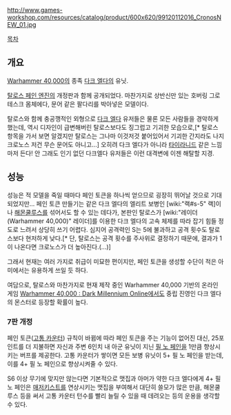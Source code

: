 http://www.games-workshop.com/resources/catalog/product/600x620/99120112016_CronosNEW_01.jpg

[[목차]]

== 개요 ==
[[Warhammer 40,000]]의 종족 [[다크 엘다]]의 유닛.

[[탈로스 페인 엔진]]의 개정판과 함께 공개되었다. 마찬가지로 상반신만 있는 호버링 그로테스크 몸체에다, 문어 같은 팔다리를 박아넣은 모델이다. 

탈로스와 함께 충공깽적인 외형으로 [[다크 엘다]] 유저들은 물론 모든 사람들을 경악하게 했는데, 역시 디자인이 급변해버린 탈로스보다도 징그럽고 기괴한 모습으로,[* 탈로스 항목을 가서 보면 알겠지만 탈로스는 그나마 이것저것 붙어있어서 기괴한 간지라도 나지 크로노스 저건 무슨 문어도 아니고...] 오히려 다크 엘다가 아니라 [[타이라니드]] 같은 느낌마저 든다! 안 그래도 인기 없던 다크엘다 유저들은 이런 대격변에 이젠 해탈할 지경.

== 성능 ==
성능은 적 모델을 죽일 때마다 페인 토큰을 하나씩 얻으므로 굉장히 뛰어날 것으로 기대되었지만...
페인 토큰 만들기는 같은 다크 엘다의 엘리트 보병인 [wiki:"랙#s-5" 랙]이나 [[해몬쿨루스]]를 섞어서도 할 수 있는 데다가, 본판인 탈로스가 [wiki:"레이더(Warhammer 40,000)" 레이더]를 이용한 다크 엘다의 고속 체제를 따라 잡기 힘들 정도로 느려서 상당히 쓰기 어렵다. 심지어 공격력인 S는 5에 불과하고 공격 횟수도 탈로스보다 현저하게 낮다.[* 단, 탈로스는 공격 횟수를 주사위로 결정하기 때문에, 결과가 1이 나온다면 크로노스가 더 높아진다.(...)]

그래서 현재는 여러 가지로 취급이 미묘한 편이지만, 페인 토큰을 생성할 수단이 적은 아미에서는 유용하게 쓰일 듯 하다.

여담으로, 탈로스와 마찬가지로 현재 제작 중인 Warhammer 40,000 기반의 온라인 게임 [[Warhammer 40,000 : Dark Millennium Online]]에서도 중립 진영인 다크 엘다의 몬스터로 등장할 확률이 높다.

=== 7판 개정 ===
페인 토큰([[고통 카운터]]) 규칙이 바뀜에 따라 페인 토큰을 주는 기능이 없어진 대신, 25포인트를 더 지불하면 자신과 주변 6인치 내 아군 유닛이 지닌 [[필 노 페인]]을 1만큼 향상시키는 버프를 제공한다. 고통 카운터가 쌓이면 모든 보병 유닛이 5+ 필 노 페인을 받는데, 이를 4+ 필 노 페인으로 향상시켜줄 수 있다. 

S6 이상 무기에 맞지만 않는다면 기본적으로 맷집과 아머가 약한 다크 엘다에게 4+ 필 노 페인은 [[매저키스트]]를 연상시키는 맷집을 부여해서 대단히 쓸모가 많은 만큼, 해몬쿨루스 등을 써서 고통 카운터 턴수를 빨리 늘릴 수 있을 때 데려오는 등의 운용을 생각할 수 있다.
